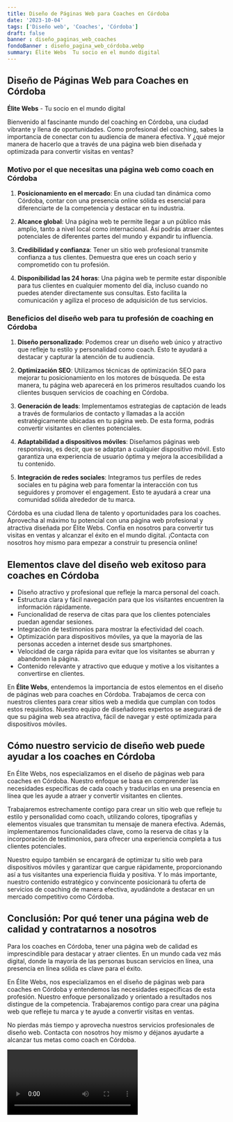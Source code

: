 ```yaml
---
title: Diseño de Páginas Web para Coaches en Córdoba
date: '2023-10-04'
tags: ['Diseño web', 'Coaches', 'Córdoba']
draft: false
banner : diseño_paginas_web_coaches
fondoBanner : diseño_pagina_web_córdoba.webp
summary: Élite Webs  Tu socio en el mundo digital
---
```


## Diseño de Páginas Web para Coaches en Córdoba

**Élite Webs** - Tu socio en el mundo digital

Bienvenido al fascinante mundo del coaching en Córdoba, una ciudad vibrante y llena de oportunidades. Como profesional del coaching, sabes la importancia de conectar con tu audiencia de manera efectiva. Y ¿qué mejor manera de hacerlo que a través de una página web bien diseñada y optimizada para convertir visitas en ventas?

### Motivo por el que necesitas una página web como coach en Córdoba

1. **Posicionamiento en el mercado**: En una ciudad tan dinámica como Córdoba, contar con una presencia online sólida es esencial para diferenciarte de la competencia y destacar en tu industria.

2. **Alcance global**: Una página web te permite llegar a un público más amplio, tanto a nivel local como internacional. Así podrás atraer clientes potenciales de diferentes partes del mundo y expandir tu influencia.

3. **Credibilidad y confianza**: Tener un sitio web profesional transmite confianza a tus clientes. Demuestra que eres un coach serio y comprometido con tu profesión.

4. **Disponibilidad las 24 horas**: Una página web te permite estar disponible para tus clientes en cualquier momento del día, incluso cuando no puedes atender directamente sus consultas. Esto facilita la comunicación y agiliza el proceso de adquisición de tus servicios.

### Beneficios del diseño web para tu profesión de coaching en Córdoba

1. **Diseño personalizado**: Podemos crear un diseño web único y atractivo que refleje tu estilo y personalidad como coach. Esto te ayudará a destacar y capturar la atención de tu audiencia.

2. **Optimización SEO**: Utilizamos técnicas de optimización SEO para mejorar tu posicionamiento en los motores de búsqueda. De esta manera, tu página web aparecerá en los primeros resultados cuando los clientes busquen servicios de coaching en Córdoba.

3. **Generación de leads**: Implementamos estrategias de captación de leads a través de formularios de contacto y llamadas a la acción estratégicamente ubicadas en tu página web. De esta forma, podrás convertir visitantes en clientes potenciales.

4. **Adaptabilidad a dispositivos móviles**: Diseñamos páginas web responsivas, es decir, que se adaptan a cualquier dispositivo móvil. Esto garantiza una experiencia de usuario óptima y mejora la accesibilidad a tu contenido.

5. **Integración de redes sociales**: Integramos tus perfiles de redes sociales en tu página web para fomentar la interacción con tus seguidores y promover el engagement. Esto te ayudará a crear una comunidad sólida alrededor de tu marca.

Córdoba es una ciudad llena de talento y oportunidades para los coaches. Aprovecha al máximo tu potencial con una página web profesional y atractiva diseñada por Élite Webs. Confía en nosotros para convertir tus visitas en ventas y alcanzar el éxito en el mundo digital. ¡Contacta con nosotros hoy mismo para empezar a construir tu presencia online!

<GifSeo />

<Cta />

## Elementos clave del diseño web exitoso para coaches en Córdoba

- Diseño atractivo y profesional que refleje la marca personal del coach.
- Estructura clara y fácil navegación para que los visitantes encuentren la información rápidamente.
- Funcionalidad de reserva de citas para que los clientes potenciales puedan agendar sesiones.
- Integración de testimonios para mostrar la efectividad del coach.
- Optimización para dispositivos móviles, ya que la mayoría de las personas acceden a internet desde sus smartphones.
- Velocidad de carga rápida para evitar que los visitantes se aburran y abandonen la página.
- Contenido relevante y atractivo que eduque y motive a los visitantes a convertirse en clientes.

En **Élite Webs**, entendemos la importancia de estos elementos en el diseño de páginas web para coaches en Córdoba. Trabajamos de cerca con nuestros clientes para crear sitios web a medida que cumplan con todos estos requisitos. Nuestro equipo de diseñadores expertos se asegurará de que su página web sea atractiva, fácil de navegar y esté optimizada para dispositivos móviles.

## Cómo nuestro servicio de diseño web puede ayudar a los coaches en Córdoba

En Élite Webs, nos especializamos en el diseño de páginas web para coaches en Córdoba. Nuestro enfoque se basa en comprender las necesidades específicas de cada coach y traducirlas en una presencia en línea que les ayude a atraer y convertir visitantes en clientes.

Trabajaremos estrechamente contigo para crear un sitio web que refleje tu estilo y personalidad como coach, utilizando colores, tipografías y elementos visuales que transmitan tu mensaje de manera efectiva. Además, implementaremos funcionalidades clave, como la reserva de citas y la incorporación de testimonios, para ofrecer una experiencia completa a tus clientes potenciales.

Nuestro equipo también se encargará de optimizar tu sitio web para dispositivos móviles y garantizar que cargue rápidamente, proporcionando así a tus visitantes una experiencia fluida y positiva. Y lo más importante, nuestro contenido estratégico y convincente posicionará tu oferta de servicios de coaching de manera efectiva, ayudándote a destacar en un mercado competitivo como Córdoba.

## Conclusión: Por qué tener una página web de calidad y contratarnos a nosotros

Para los coaches en Córdoba, tener una página web de calidad es imprescindible para destacar y atraer clientes. En un mundo cada vez más digital, donde la mayoría de las personas buscan servicios en línea, una presencia en línea sólida es clave para el éxito.

En Élite Webs, nos especializamos en el diseño de páginas web para coaches en Córdoba y entendemos las necesidades específicas de esta profesión. Nuestro enfoque personalizado y orientado a resultados nos distingue de la competencia. Trabajaremos contigo para crear una página web que refleje tu marca y te ayude a convertir visitas en ventas.

No pierdas más tiempo y aprovecha nuestros servicios profesionales de diseño web. Contacta con nosotros hoy mismo y déjanos ayudarte a alcanzar tus metas como coach en Córdoba.

<Video />

<CtaBot job='Coaches' city='Córdoba'/>

<Gmaps query='Córdoba+españa+maps' />